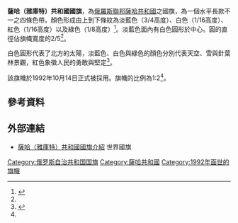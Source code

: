 {{Infobox flag
|Name = 薩哈共和國國旗
|Article = 
|Image = Flag of Sakha.svg
|Nickname = [[薩哈共和國|薩哈共和國]]國旗
|Use = 111000
|Symbol={{FIAV|normal}}
|Design=
|Designer= Л. Д. Слепцова, М. Г. Старостин, А. П. Захарова
|Proportion = 1:2
|Adoption = 1992年10月14日
}}
'''薩哈（雅庫特）共和國國旗'''，為[[俄羅斯聯邦|俄羅斯聯邦]][[薩哈共和國|薩哈共和國]]之國旗，為一個水平長款不一之四條色帶。顏色形成由上到下條紋為淡藍色（3/4高度）、白色（1/16高度）、紅色（1/16高度）以及綠色（1/8高度）<ref name="Constitution">{{Cite Russian law|ru_entity=Верховный Совет Республики Саха (Якутия)|ru_date=4 апреля 1992 г.|ru_title=Конституция (основной закон) Республики Саха (Якутия) (статья 47.3)|ru_amendment_type=Конституционного закона|ru_amendment_number=581-З 53-IV|ru_amendment_date=22 июля 2008 г|en_entity=Supreme Council of the Sakha (Yakutia) Republic|en_date=April 4, 1992|en_title=Constitution (Basic Law) of the Sakha (Yakutia) Republic (Article 47.3)|en_amendment_type=Constitutional Law|en_amendment_number=581-Z 53-IV|en_amendment_date=July 22, 2008}}</ref>。淡藍色面內有白色圓形於中心。圓的直徑佔旗幟寬度的2/5<ref name="Constitution" />。 

白色圓形代表了北方的太陽，淡藍色、白色與綠色的顏色分別代表天空、雪與針葉林景觀，紅色象徵人民的勇敢與堅定<ref name="Flags of the World">{{cite web|title=Flags of the World: Yakutia (Russia)|url=http://flagspot.net/flags/ru-14.html|accessdate=2008-11-19}}</ref>。

該旗幟於1992年10月14日正式被採用。旗幟的比例為1:2<ref name="Flags of the World" />。

== 參考資料 ==
{{Reflist}}

== 外部連結 ==
* [https://flagspot.net/flags/ru-14.html 薩哈（雅庫特）共和國國旗介紹] 世界國旗{{en icon}}

{{俄罗斯各地区旗帜}}
{{俄羅斯小作品}}
[[Category:俄罗斯自治共和国国旗|Category:俄罗斯自治共和国国旗]]
[[Category:薩哈共和國|Category:薩哈共和國]]
[[Category:1992年面世的旗幟|Category:1992年面世的旗幟]]
